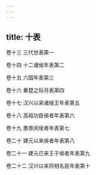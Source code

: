 ```yaml
---
---
---
```

title: 十表
---

卷十三	三代世表第一

卷十四	十二诸侯年表第二

卷十五	六国年表第三

卷十六	秦楚之际月表第四

卷十七	汉兴以来诸侯王年表第五

卷十八	高祖功臣侯者年表第六

卷十九	惠景闲侯者年表第七

卷二十	建元以来侯者年表第八

卷二十一	建元已来王子侯者年表第九

卷二十二	汉兴以来将相名臣年表第十